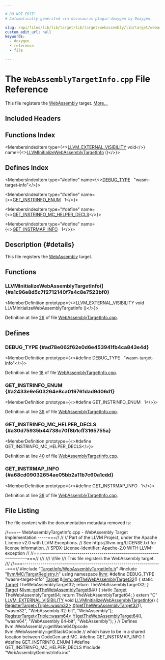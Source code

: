 ```yaml
---

# DO NOT EDIT!
# Automatically generated via docusaurus-plugin-doxygen by Doxygen.

slug: /api/files/lib/lib/target/lib/target/webassembly/lib/target/webassembly/targetinfo/webassemblytargetinfo-cpp
custom_edit_url: null
keywords:
  - doxygen
  - reference
  - file

---
```





# The `WebAssemblyTargetInfo.cpp` File Reference

<DoxygenPage pluginConfig={pluginConfig}>

This file registers the <a href="/docs/api/namespaces/llvm/webassembly">WebAssembly</a> target. <a href="#details">More...</a>

## Included Headers

<IncludesList>
<IncludesListItem
  filePath="TargetInfo/WebAssemblyTargetInfo.h"
  permalink="/docs/api/files/lib/lib/target/lib/target/webassembly/lib/target/webassembly/targetinfo/webassemblytargetinfo-h"
  isLocal="true" />
<IncludesListItem
  filePath="llvm/MC/TargetRegistry.h"
  permalink="/docs/api/files/include/include/llvm/include/llvm/mc/targetregistry-h"
  isLocal="true" />
<IncludesListItem
  filePath="WebAssemblyGenInstrInfo.inc"
  permalink=""
  isLocal="true" />
</IncludesList>

## Functions Index

<MembersIndex>

<MembersIndexItem
  type={<><a href="/docs/api/files/include/include/llvm/include/llvm/support/compiler-h/#adeb6f14d9f377993d79fae2efb34ecac">LLVM&#95;EXTERNAL&#95;VISIBILITY</a> void</>}
  name={<><a href="#a1c96e8d5c7f2712140f7a4c8e7523bf0">LLVMInitializeWebAssemblyTargetInfo</a> ()</>}>
</MembersIndexItem>

</MembersIndex>

## Defines Index

<MembersIndex>

<MembersIndexItem
  type="#define"
  name={<><a href="#ad78e062f62e0d6e453941fb4ca843e4d">DEBUG&#95;TYPE</a>&nbsp;&nbsp;&nbsp;&quot;wasm-target-info&quot;</>}>
</MembersIndexItem>

<MembersIndexItem
  type="#define"
  name={<><a href="#a2433e9e503264e8ca019761dad9d06d1">GET&#95;INSTRINFO&#95;ENUM</a>&nbsp;&nbsp;&nbsp;1</>}>
</MembersIndexItem>

<MembersIndexItem
  type="#define"
  name={<><a href="#a30d75935b44738c70f8b1cff3165755a">GET&#95;INSTRINFO&#95;MC&#95;HELPER&#95;DECLS</a></>}>
</MembersIndexItem>

<MembersIndexItem
  type="#define"
  name={<><a href="#a68cd09032654ae05bb2a11b7c60a1cdd">GET&#95;INSTRMAP&#95;INFO</a>&nbsp;&nbsp;&nbsp;1</>}>
</MembersIndexItem>

</MembersIndex>

## Description {#details}

This file registers the <a href="/docs/api/namespaces/llvm/webassembly">WebAssembly</a> target.

<SectionDefinition>

## Functions

### LLVMInitializeWebAssemblyTargetInfo() {#a1c96e8d5c7f2712140f7a4c8e7523bf0}

<MemberDefinition
  prototype={<>LLVM&#95;EXTERNAL&#95;VISIBILITY void LLVMInitializeWebAssemblyTargetInfo ()</>}>

Definition at line <a href="#l00029">29</a> of file <a href="/docs/api/files/lib/lib/target/lib/target/webassembly/lib/target/webassembly/targetinfo/webassemblytargetinfo-cpp">WebAssemblyTargetInfo.cpp</a>.
</MemberDefinition>

</SectionDefinition>

<SectionDefinition>

## Defines

### DEBUG&#95;TYPE {#ad78e062f62e0d6e453941fb4ca843e4d}

<MemberDefinition
  prototype={<>#define DEBUG&#95;TYPE&nbsp;&nbsp;&nbsp;&quot;wasm-target-info&quot;</>}>

Definition at line <a href="#l00018">18</a> of file <a href="/docs/api/files/lib/lib/target/lib/target/webassembly/lib/target/webassembly/targetinfo/webassemblytargetinfo-cpp">WebAssemblyTargetInfo.cpp</a>.
</MemberDefinition>

### GET&#95;INSTRINFO&#95;ENUM {#a2433e9e503264e8ca019761dad9d06d1}

<MemberDefinition
  prototype={<>#define GET&#95;INSTRINFO&#95;ENUM&nbsp;&nbsp;&nbsp;1</>}>

Definition at line <a href="#l00039">39</a> of file <a href="/docs/api/files/lib/lib/target/lib/target/webassembly/lib/target/webassembly/targetinfo/webassemblytargetinfo-cpp">WebAssemblyTargetInfo.cpp</a>.
</MemberDefinition>

### GET&#95;INSTRINFO&#95;MC&#95;HELPER&#95;DECLS {#a30d75935b44738c70f8b1cff3165755a}

<MemberDefinition
  prototype={<>#define GET&#95;INSTRINFO&#95;MC&#95;HELPER&#95;DECLS</>}>

Definition at line <a href="#l00040">40</a> of file <a href="/docs/api/files/lib/lib/target/lib/target/webassembly/lib/target/webassembly/targetinfo/webassemblytargetinfo-cpp">WebAssemblyTargetInfo.cpp</a>.
</MemberDefinition>

### GET&#95;INSTRMAP&#95;INFO {#a68cd09032654ae05bb2a11b7c60a1cdd}

<MemberDefinition
  prototype={<>#define GET&#95;INSTRMAP&#95;INFO&nbsp;&nbsp;&nbsp;1</>}>

Definition at line <a href="#l00038">38</a> of file <a href="/docs/api/files/lib/lib/target/lib/target/webassembly/lib/target/webassembly/targetinfo/webassemblytargetinfo-cpp">WebAssemblyTargetInfo.cpp</a>.
</MemberDefinition>

</SectionDefinition>

## File Listing

The file content with the documentation metadata removed is:

<ProgramListing>

<Link id="l00001" /><CodeLine lineNumber="1"><span class="doxyHighlightComment">//===-- WebAssemblyTargetInfo.cpp - WebAssembly Target Implementation -----===//</span></CodeLine>
<Link id="l00002" /><CodeLine lineNumber="2"><span class="doxyHighlightComment">//</span></CodeLine>
<Link id="l00003" /><CodeLine lineNumber="3"><span class="doxyHighlightComment">// Part of the LLVM Project, under the Apache License v2.0 with LLVM Exceptions.</span></CodeLine>
<Link id="l00004" /><CodeLine lineNumber="4"><span class="doxyHighlightComment">// See https://llvm.org/LICENSE.txt for license information.</span></CodeLine>
<Link id="l00005" /><CodeLine lineNumber="5"><span class="doxyHighlightComment">// SPDX-License-Identifier: Apache-2.0 WITH LLVM-exception</span></CodeLine>
<Link id="l00006" /><CodeLine lineNumber="6"><span class="doxyHighlightComment">//</span></CodeLine>
<Link id="l00007" /><CodeLine lineNumber="7"><span class="doxyHighlightComment">//===----------------------------------------------------------------------===//</span></CodeLine>
<Link id="l00008" /><CodeLine lineNumber="8"><span class="doxyHighlightComment">///</span></CodeLine>
<Link id="l00009" /><CodeLine lineNumber="9"><span class="doxyHighlightComment">/// \\file</span></CodeLine>
<Link id="l00010" /><CodeLine lineNumber="10"><span class="doxyHighlightComment">/// This file registers the WebAssembly target.</span></CodeLine>
<Link id="l00011" /><CodeLine lineNumber="11"><span class="doxyHighlightComment">///</span></CodeLine>
<Link id="l00012" /><CodeLine lineNumber="12"><span class="doxyHighlightComment">//===----------------------------------------------------------------------===//</span></CodeLine>
<Link id="l00013" /><CodeLine lineNumber="13"></CodeLine>
<Link id="l00014" /><CodeLine lineNumber="14"><span class="doxyHighlightPreprocessor">#include &quot;<a href="/docs/api/files/lib/lib/target/lib/target/webassembly/lib/target/webassembly/targetinfo/webassemblytargetinfo-h">TargetInfo/WebAssemblyTargetInfo.h</a>&quot;</span></CodeLine>
<Link id="l00015" /><CodeLine lineNumber="15"><span class="doxyHighlightPreprocessor">#include &quot;<a href="/docs/api/files/include/include/llvm/include/llvm/mc/targetregistry-h">llvm/MC/TargetRegistry.h</a>&quot;</span></CodeLine>
<Link id="l00016" /><CodeLine lineNumber="16"><span class="doxyHighlightKeyword">using namespace </span><span class="doxyHighlight"><a href="/docs/api/namespaces/llvm">llvm</a>;</span></CodeLine>
<Link id="l00017" /><CodeLine lineNumber="17"></CodeLine>
<Link id="l00018" /><CodeLine lineNumber="18" lineLink="#ad78e062f62e0d6e453941fb4ca843e4d"><span class="doxyHighlightPreprocessor">#define DEBUG&#95;TYPE &quot;wasm-target-info&quot;</span></CodeLine>
<Link id="l00019" /><CodeLine lineNumber="19"></CodeLine>
<Link id="l00020" /><CodeLine lineNumber="20" lineLink="/docs/api/namespaces/llvm/#a7eaefe3d08d9d3f62944e9074df84ba6"><span class="doxyHighlight"><a href="/docs/api/classes/llvm/target">Target</a> &amp;<a href="/docs/api/namespaces/llvm/#a7eaefe3d08d9d3f62944e9074df84ba6">llvm::getTheWebAssemblyTarget32</a>() &#123;</span></CodeLine>
<Link id="l00021" /><CodeLine lineNumber="21"><span class="doxyHighlight">  </span><span class="doxyHighlightKeyword">static</span><span class="doxyHighlight"> <a href="/docs/api/classes/llvm/target">Target</a> TheWebAssemblyTarget32;</span></CodeLine>
<Link id="l00022" /><CodeLine lineNumber="22"><span class="doxyHighlight">  </span><span class="doxyHighlightKeywordFlow">return</span><span class="doxyHighlight"> TheWebAssemblyTarget32;</span></CodeLine>
<Link id="l00023" /><CodeLine lineNumber="23"><span class="doxyHighlight">&#125;</span></CodeLine>
<Link id="l00024" /><CodeLine lineNumber="24" lineLink="/docs/api/namespaces/llvm/#aaa7fdcba17ac3f1f7aebc5edfe48c13a"><span class="doxyHighlight"><a href="/docs/api/classes/llvm/target">Target</a> &amp;<a href="/docs/api/namespaces/llvm/#aaa7fdcba17ac3f1f7aebc5edfe48c13a">llvm::getTheWebAssemblyTarget64</a>() &#123;</span></CodeLine>
<Link id="l00025" /><CodeLine lineNumber="25"><span class="doxyHighlight">  </span><span class="doxyHighlightKeyword">static</span><span class="doxyHighlight"> <a href="/docs/api/classes/llvm/target">Target</a> TheWebAssemblyTarget64;</span></CodeLine>
<Link id="l00026" /><CodeLine lineNumber="26"><span class="doxyHighlight">  </span><span class="doxyHighlightKeywordFlow">return</span><span class="doxyHighlight"> TheWebAssemblyTarget64;</span></CodeLine>
<Link id="l00027" /><CodeLine lineNumber="27"><span class="doxyHighlight">&#125;</span></CodeLine>
<Link id="l00028" /><CodeLine lineNumber="28"></CodeLine>
<Link id="l00029" /><CodeLine lineNumber="29" lineLink="#a1c96e8d5c7f2712140f7a4c8e7523bf0"><span class="doxyHighlightKeyword">extern</span><span class="doxyHighlight"> </span><span class="doxyHighlightStringLiteral">&quot;C&quot;</span><span class="doxyHighlight"> <a href="/docs/api/files/include/include/llvm/include/llvm/support/compiler-h/#adeb6f14d9f377993d79fae2efb34ecac">LLVM&#95;EXTERNAL&#95;VISIBILITY</a> </span><span class="doxyHighlightKeywordType">void</span><span class="doxyHighlight"> <a href="#a1c96e8d5c7f2712140f7a4c8e7523bf0">LLVMInitializeWebAssemblyTargetInfo</a>() &#123;</span></CodeLine>
<Link id="l00030" /><CodeLine lineNumber="30"><span class="doxyHighlight">  <a href="/docs/api/structs/llvm/registertarget">RegisterTarget&lt;Triple::wasm32&gt;</a> <a href="/docs/api/files/lib/lib/tablegen/tablegenbackendskeleton-cpp/#ab60f28d7a141ac46ccc200176a1bca8b">X</a>(<a href="/docs/api/namespaces/llvm/#a7eaefe3d08d9d3f62944e9074df84ba6">getTheWebAssemblyTarget32</a>(), </span><span class="doxyHighlightStringLiteral">&quot;wasm32&quot;</span><span class="doxyHighlight">,</span></CodeLine>
<Link id="l00031" /><CodeLine lineNumber="31"><span class="doxyHighlight">                                   </span><span class="doxyHighlightStringLiteral">&quot;WebAssembly 32-bit&quot;</span><span class="doxyHighlight">, </span><span class="doxyHighlightStringLiteral">&quot;WebAssembly&quot;</span><span class="doxyHighlight">);</span></CodeLine>
<Link id="l00032" /><CodeLine lineNumber="32"><span class="doxyHighlight">  <a href="/docs/api/structs/llvm/registertarget">RegisterTarget&lt;Triple::wasm64&gt;</a> <a href="/docs/api/files/lib/lib/tablegen/tablegenbackendskeleton-cpp/#a262774d3e5186511427e5b2414a85f7f">Y</a>(<a href="/docs/api/namespaces/llvm/#aaa7fdcba17ac3f1f7aebc5edfe48c13a">getTheWebAssemblyTarget64</a>(), </span><span class="doxyHighlightStringLiteral">&quot;wasm64&quot;</span><span class="doxyHighlight">,</span></CodeLine>
<Link id="l00033" /><CodeLine lineNumber="33"><span class="doxyHighlight">                                   </span><span class="doxyHighlightStringLiteral">&quot;WebAssembly 64-bit&quot;</span><span class="doxyHighlight">, </span><span class="doxyHighlightStringLiteral">&quot;WebAssembly&quot;</span><span class="doxyHighlight">);</span></CodeLine>
<Link id="l00034" /><CodeLine lineNumber="34"><span class="doxyHighlight">&#125;</span></CodeLine>
<Link id="l00035" /><CodeLine lineNumber="35"></CodeLine>
<Link id="l00036" /><CodeLine lineNumber="36"><span class="doxyHighlightComment">// Defines llvm::WebAssembly::getWasm64Opcode llvm::WebAssembly::getStackOpcode</span></CodeLine>
<Link id="l00037" /><CodeLine lineNumber="37"><span class="doxyHighlightComment">// which have to be in a shared location between CodeGen and MC.</span></CodeLine>
<Link id="l00038" /><CodeLine lineNumber="38" lineLink="#a68cd09032654ae05bb2a11b7c60a1cdd"><span class="doxyHighlightPreprocessor">#define GET&#95;INSTRMAP&#95;INFO 1</span></CodeLine>
<Link id="l00039" /><CodeLine lineNumber="39" lineLink="#a2433e9e503264e8ca019761dad9d06d1"><span class="doxyHighlightPreprocessor">#define GET&#95;INSTRINFO&#95;ENUM 1</span></CodeLine>
<Link id="l00040" /><CodeLine lineNumber="40" lineLink="#a30d75935b44738c70f8b1cff3165755a"><span class="doxyHighlightPreprocessor">#define GET&#95;INSTRINFO&#95;MC&#95;HELPER&#95;DECLS</span></CodeLine>
<Link id="l00041" /><CodeLine lineNumber="41"><span class="doxyHighlightPreprocessor">#include &quot;WebAssemblyGenInstrInfo.inc&quot;</span></CodeLine>

</ProgramListing>


</DoxygenPage>
